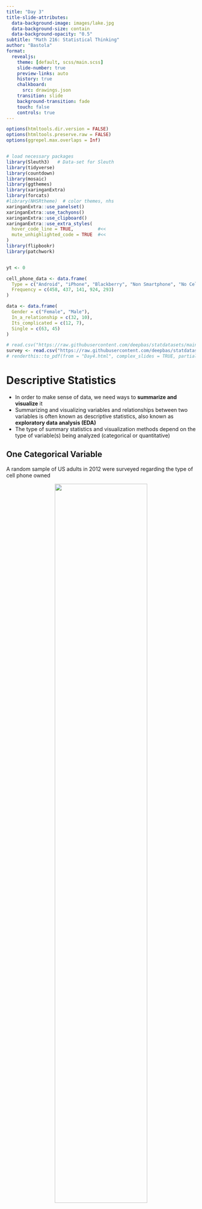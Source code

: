 ```yaml
---
title: "Day 3"
title-slide-attributes:
  data-background-image: images/lake.jpg
  data-background-size: contain
  data-background-opacity: "0.5"
subtitle: "Math 216: Statistical Thinking"
author: "Bastola"
format:
  revealjs: 
    theme: [default, scss/main.scss]
    slide-number: true
    preview-links: auto
    history: true
    chalkboard: 
      src: drawings.json
    transition: slide
    background-transition: fade    
    touch: false
    controls: true
---
```


```r
options(htmltools.dir.version = FALSE)
options(htmltools.preserve.raw = FALSE)
options(ggrepel.max.overlaps = Inf)


# load necessary packages
library(Sleuth3)   # Data-set for Sleuth
library(tidyverse)
library(countdown)
library(mosaic)
library(ggthemes)
library(xaringanExtra)
library(forcats)
#library(NHSRtheme)  # color themes, nhs
xaringanExtra::use_panelset()
xaringanExtra::use_tachyons()
xaringanExtra::use_clipboard()
xaringanExtra::use_extra_styles(
  hover_code_line = TRUE,         #<<
  mute_unhighlighted_code = TRUE  #<<
)
library(flipbookr)
library(patchwork)


yt <- 0

cell_phone_data <- data.frame(
  Type = c("Android", "iPhone", "Blackberry", "Non Smartphone", "No Cell Phone"),
  Frequency = c(458, 437, 141, 924, 293)
)

data <- data.frame(
  Gender = c("Female", "Male"),
  In_a_relationship = c(32, 10),
  Its_complicated = c(12, 7),
  Single = c(63, 45)
)

# read.csv("https://raw.githubusercontent.com/deepbas/statdatasets/main/APM_DougEvansCases.csv")
survey <- read.csv("https://raw.githubusercontent.com/deepbas/statdatasets/main/StudentSurvey.csv")
# renderthis::to_pdf(from = "Day4.html", complex_slides = TRUE, partial_slides = TRUE)

```




# Descriptive Statistics

::: bqt
- In order to make sense of data, we need ways to **summarize and visualize** it
- Summarizing and visualizing variables and relationships between two variables is often known as descriptive statistics, also known as **exploratory data analysis (EDA)**
- The type of summary statistics and visualization methods depend on the type of variable(s) being analyzed (categorical or quantitative)
:::





## One Categorical Variable

::: green-h
A random sample of US adults in 2012 were surveyed regarding the type of cell phone owned
:::

<center>
<img src="images/cellphone.png" width="70%" height="70%"> <br>
<a>Android?  iPhone?  Blackberry? Non-smartphone?  No cell phone?
</a>
</center>





## Frequency Table

::: font70

A frequency table shows the number of cases or counts that fall
in each category:

::: row
::: left

::: table-colored

| Subset of Raw Data | Device Type             |
|--------------------|-------------------------|
| Case 1             | Android                 |
| Case 2             | none                    |
| Case 3             | none                    |
| Case 4             | iPhone                  |
| Case 5             | Non Smartphone          |
| Case 6             | iPhone                  |
| Case 7             | Blackberry              |
| Case 8             | Non Smartphone          |
| Case 9             | Android                 |
| Case 10            | Android                 |
| ...                | (for 2253 cases ...)    |
:::
:::


::: right
::: table-colored
 Cell Phone Type  | Frequency 
------------- | -------------
Android  | 458
iPhone  | 437
Blackberry | 141
Non Smartphone | 924
No Cell Phone | 293
Total | 2253
:::
:::
:::


:::



## Proportion

The proportion in a category is found by $$\text{proportion} = \frac{\text{number in category}}{\text{total sample size}}$$




::: lqt
Percentages/proportions  (relative frequencies)

- $p$ = proportion for a [population (parameter)]{.bold-red}
- $\hat{p}$ = proportion for a [sample (statistic) ("p-hat")]{.bold-red}
:::


## What proportion of adults sampled do not own a cell phone?

::: table-colored

Cell Phone Type  | Frequency | Proportion
------------- | ------------- | -----------
Android  | 458 | 0.203
iPhone  | 437 | 0.194
Blackberry | 141 | 0.063
Non Smartphone | 924 | 0.41
No Cell Phone | 293 | 0.13
Total | 2253 | 1.000

:::

Proportions and percentages can be used interchangeably



## Bar Chart/Plot/Graph

In a barplot, the height of the bar corresponds to the number of cases falling in each category




```r
ggplot(cell_phone_data, aes(x = Type, y = Frequency)) +
  geom_col(fill = c("darkblue", "red", "green", "orange", "purple")) +
  labs(x = "Cell Phone Type", y = "Frequency") +
  ggtitle("Cell Phone Usage") +
  theme(axis.text.x = element_text(size = 6))
```



## Two Categorical Variables

Look at the relationship between two categorical variables
- Relationship status
- Gender

::: table-colored
|  | Female | Male | Total |
| :--- | :---: | :---: | :---: |
| In a Relationship | 32 | 10 | 42 |
| It's Complicated | 12 | 7 | 19 |
| Single | 63 | 45 | 108 |
| Total | 107 | 62 | 169 |
:::

We add a second dimension to a frequency table to account for the second categorical variable




## Relationship status and Gender

::: eqt

Proportion of students in a relationship that are female?

```r
prop.relation.female <- 32/42
round(prop.relation.female,2)
```

<br>

Proportion of students in a relationship that are male?

```r
prop.relation.male <- 10/42
round(prop.relation.male,2)
```

:::




## Relationship status and Gender

::: eqt
Proportion of males that are in a relationship?

```r
prop.male <- 10/62
round(prop.male,2) 
```

Proportion of females that are in a relationship?

```r
prop.female <- 32/107
round(prop.female,2)
```
:::



[Statkey for Data Visualization: [https://www.lock5stat.com/StatKey/index.html](https://www.lock5stat.com/StatKey/index.html)]{.footer}



## Difference in proportions

::: bql
::: font80

A difference in proportions is a difference in proportions for one categorical variable calculated for different levels of the other categorical variable

 - Example: Difference in proportions of male and female that are in a relationship:

$$
\begin{align*}
 \hat{p}_F - \hat{p}_M = \frac{32}{107} - \frac{10}{62} = 0.14
\end{align*}
$$




```r
# R-code
prop.female <- 32/107
prop.male <- 10/62
prop.diff <- prop.female - prop.male
round(prop.diff,2) 
```



:::
:::


## Student Survey

Dataset on 362 responses to a student survey given at one college


::: font50

```r
knitr::kable(head(survey |> select(-c(4,5,6, 13,14, 15, 18)),10))
```

:::



# Distribution

> In the given dataset, there are multiple variables (such as Gender, Smoke, Exercise, Height, Weight, etc.) for different students across various academic years.


Knowing the distribution of each variable can help us identify relationships, trends, and potential anomalies in the data.




::: middle-align-xy


## Distribution 

<br>

::: green-h
"The distribution of the variable Y"

- describes its center, variability and shape
- use both numbers and graphics
:::

:::


## Center: Mean or Average

::: bqt
Mean: average value in a sample or population

- $\bar{y} = \dfrac{\sum_{i=1}^ny_i}{n}$ is an average of $n$ values $y_i$ in a sample
- $\mu$ is an average value of $y$ in a population

:::


## Student Survey 

::: eqt

```r
survey <- read.csv("https://raw.githubusercontent.com/deepbas/statdatasets/main/StudentSurvey.csv")
mean(survey$Pulse) # the command `mean` computes an average
```
:::

::: green-h
The mean pulse rate for this sample of students is $\bar{y} = 69.6$ beats per minute.
:::




## Center: Median

::: bql
Median: the middle value when the data are ordered

- The median splits the data in half
- $m$ is the median value in a sample
- $M$ is the median value in a population

:::

```r
median(survey$Pulse) # the command `median` computes an median
```

::: green-h
The median pulse rate for this sample of students is $m = 70$ beats per minute. 
:::



## Variability: Standard Deviation

::: bq

Standard Devation (SD): average deviation from center in a sample or population

- $s = \sqrt{ \dfrac{\sum_{i=1}^n(y_i - \overline{y})^2}{n-1}}$ is the SD of $n$ values $y_i$ in a sample
- $\sigma$ is the SD of values of $y$ in a population
:::

```r
sd(survey$Pulse) # the command `sd` computes an average
```

::: green-h
The SD of pulse rates for this sample of students is $s = 12.2$ beats per minute. The "average" deviation of individual pulse rates around the mean value is about 12.2 beats per minute.
:::


